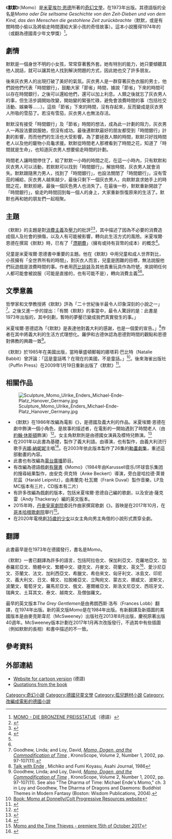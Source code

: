 {{NoteTA
|T = zh-cn:毛毛 (小说);zh-tw:默默 (小說)
|1 =zh-cn:毛毛;zh-tw:默默
}}
{{Infobox book
| name         = 默默
| author       = [[米夏埃尔·恩德|米夏埃尔·恩德]]
| cover_artist = 
| country      = [[德国|德国]]
| language     = [[德语|德语]]
| series       = 
| subject      = 
| genre        = [[奇幻文學|奇幻文學]]
| publisher    = 蒂耶曼出版社（Thienemann Verlag）（德文）、海雀出版社（英文）
| release_date = 1973年1月
<!-- 未知參數 | english_pub_date = 1974 / 1984 -->
| media_type   = 印刷品（有[[精裝書|精裝書]]及[[平裝書|平裝書]]）
| pages        = 
| isbn         = 0-14-031753-8
| oclc         = 12805336
| preceded_by  = 
| followed_by  = 
}}
《'''默默'''》（Momo）是[[米夏埃尔·恩德|米夏埃尔·恩德]]所著的[[奇幻文學|奇幻文學]]，在1973年出版。其德語版的全名是''Momo oder Die seltsame Geschichte von den Zeit-Dieben und von dem Kind, das den Menschen die gestohlene Zeit zurückbrachte''（默默，或是有關時間小偷以及將偷走時間還給大家小孩的奇怪故事）。這本小說獲得1974年的{{le|德國兒童文學獎|Deutscher Jugendliteraturpreis}}（或翻為德國青少年文學獎）<ref>[https://www.jugendliteratur.org/preisstatue-momo/c-14 MOMO - DIE BRONZENE PREISSTATUE]（德語）</ref>。
==劇情==
默默是一個身世不明的小女孩，常常穿著舊外套。她有特別的能力，她只要傾聽其他人說話，就可以讓其他人找到解決問題的方式，因此她也交了許多朋友。

後來灰衣男人的出現打破了美好的氣氛。灰衣男人是一群穿著灰色衣服的男士，他們說他們代表「時間銀行」，鼓勵大家「節省」時間，據說「節省」下來的時間可以存在時間銀行，之後可以還給他們，還可以加上利息。人類之後就忘了灰衣男人的事，但生活步調開始改變，開始變的緊張忙碌，避免會浪費時間的事（包括社交活動、娛樂等……）。這些「節省」下來的時間，沒有存起來，反而變成是灰衣男人所吸的雪茄了。若沒有雪茄，灰衣男人也無法存活。

默默沒有接受「時間銀行」及「節省」時間的想法，成為此一計劃的阻力，灰衣男人一再設法要說服她，但沒有成功。最後連默默最好的朋友都受到「時間銀行」計劃的影響，而而他們的生活也大受影響。為了要拯救人類的時間，默默只好找時間老人以及他的竉物小烏龜求援。默默從時間老人那裡看到了時間之花，知道了「時間就是生命」，也知道灰衣男人想要偷走時間的計劃。

時間老人讓時間停住了，給了默默一小時的時間之花，在這一小時內，只有默默和灰衣男人可以活動，若默默可以找到「時間銀行」，解放時間，灰衣男人就會消失。默默跟隨黑力男人，找到了「時間銀行」，也設法關閉了「時間銀行」，沒有雪茄的補給，灰衣男人越來越少，最後只剩下一個灰衣男人，向默默哀求她手上的時間之花，默默拒絕，最後一個灰色男人也消失了。在最後一秒，默默重新開啟了「時間銀行」，偷走旳時間回到每一個人的身上，大家重新恢復原來的生活了。默默也再和她的朋友們一起相聚。
==主題==
《默默》的主題是對[[消費主義|消費主義]]及[[壓力_(醫學)|壓力]]的批評<ref name=Nickl>{{Cite journal|last=Nickl|first=Benjamin|date=|title=BLACKNESS IN GERMANY LOCATING “RACE” IN JOHANNES SCHAAF’S 1986 FILM ADAPTATION OF MICHAEL ENDE’S FANTASY NOVEL MOMO|url=https://journals.uc.edu/index.php/fogs/article/view/591/546|journal=FOCUS ON GERMAN STUDIES 19|volume=|pages=|via=}}</ref><ref name=ntu>{{Cite web|url=http://buddhism.lib.ntu.edu.tw/FULLTEXT/JR-MISC/101783.htm|title=Momo, Dogen. and the Commodification of Time|website=buddhism.lib.ntu.edu.tw|access-date=2017-07-10}}</ref>，其中描述了因為不必要的消費造成個人及社會的損傷，以及人有可能被影響，轉向此生活方式的風險。米夏埃爾·恩德在撰寫《默默》時，已有了「[[滯期費|滯期費]]」（擁有或持有貨幣的成本）的概念<ref name="equilibrismus">{{Cite web |url=http://www.equilibrismus.de/en/topics/general/rm-michael_ende.htm |title=Michael Ende's last words to the Japanese |accessdate=2020-08-20 |archive-date=2006-10-10 |archive-url=https://web.archive.org/web/20061010110240/http://www.equilibrismus.de/en/topics/general/rm-michael_ende.htm |dead-url=no }}</ref>。

兒童是米夏埃爾·恩德書中重要的主題。他在《默默》中用兒童和成人世界對比，小孩擁有「全世界所有的時間」，對灰衣人而言，兒童是困難的目標，無法說服他們玩遊戲是浪費時間的事。作者用[[芭比娃娃|芭比娃娃]]及其他貴重玩具作為符號，來說明任何人都可能會被說服（可能是直接的，也有可能不是），轉向消費主義<ref name=Nickl/><ref name=ntu/>。

==文學意義==
哲學家{{le|大衛·羅伊 (哲學家)|David Loy|大衛·羅伊}}和文學教授{{le|琳達·古德休|Linda Goodhew}}將《默默》評為「二十世紀後半最令人印象深刻的小說之一」<ref>Goodhew, Linda; and Loy, David, [http://ccbs.ntu.edu.tw/FULLTEXT/JR-MISC/101783.htm ''Momo, Dogen, and the Commodification of Time''] {{Wayback|url=http://ccbs.ntu.edu.tw/FULLTEXT/JR-MISC/101783.htm |date=20061001160342 }}, KronoScope, Volume 2, Number 1, 2002, pp. 97-107(11).</ref>。之後又進一步的提出：「有關《默默》的事當中，最令人驚訝的是：此書是1973年出版的，其中刻劃，暫時的夢靨已變成我們真實發生的事。」

米夏埃爾·恩德認為「《默默》是表達他對義大利的感謝，也是一個愛的宣告。」<ref>[http://www3.plala.or.jp/mig/talk-uk.html Talk with Ende] {{Wayback|url=http://www3.plala.or.jp/mig/talk-uk.html |date=20061214022227 }}, Michiko and Fumi Koyasu, Asahi Journal, 1986</ref>作者在其中將義大利的生活方式理想化。羅伊和古德休認為恩德對時間的觀點和恩德對佛教的興趣一致<ref>Goodhew, Linda; and Loy, David, [http://ccbs.ntu.edu.tw/FULLTEXT/JR-MISC/101783.htm ''Momo, Dogen, and the Commodification of Time''] {{Wayback|url=http://ccbs.ntu.edu.tw/FULLTEXT/JR-MISC/101783.htm |date=20061001160342 }}, KronoScope, Volume 2, Number 1, 2002, pp. 97-107(11). See also "The Dharma of Time: Michael Ende's Momo," ch. 3 in Loy and Goodhew, The Dharma of Dragons and Daemons:  Buddhist Themes in Modern Fantasy (Boston: Wisdom Publications, 2004).</ref>。

《默默》於1985年在美國出版，當時華盛頓郵報的娜塔莉·巴比特（Natalie Babbit）曾評論：「這是童話嗎？在現在的美國，不是童話。」<ref>[http://www.donnellycolt.com/catalog/product286.html Book: Momo at Donnelly/Colt Progressive Resources website]</ref>。後來海雀出版社（Puffin Press）在2009年1月19日重新出版了《默默》<ref>{{Cite web |url=http://www.lostbooks.org/guestreviews/2001-01-25-4.html |title=Lost Book Archives: ''Momo'' (review by Emily 2001-01-25 |accessdate=2020-08-21 |archive-date=2007-02-05 |archive-url=https://web.archive.org/web/20070205213948/http://www.lostbooks.org/guestreviews/2001-01-25-4.html |dead-url=no }}</ref>。

==相關作品==
[[File:Sculpture_Momo_Ulrike_Enders_Michael-Ende-Platz_Hanover_Germany.jpg|thumb]]
* 《默默》在1986年改編為電影《{{le|默默 (1986年電影)|Momo (1986 film)|默默}}》，是德國及義大利的作品。米夏埃爾·恩德在劇中飾演一個小角色，是故事的描述者，在電影的一開始遇到了時間老人（由[[約翰·休斯頓|約翰·休斯頓]]飾演）<ref>{{IMDb title|0091537|Momo (1986)}}</ref>。女主角默默則是由德國女演員及模特兒{{le|拉多斯季·博克爾|Radost Bokel}}飾演。<ref>{{YouTube|Jf4J66XSitw|''Momo'' (trailer)}}</ref>
* 在2001年以此書為基礎，製作了義大利語{{le|默默 (2001年電影)|Momo (2001 film)|同名動畫電影}}。由{{le|恩佐·達洛|Enzo D'Alò}}導演，也有製作{{le|默默 (專輯)|Momo (album)|原聲帶}}，由義大利流行歌手[[吉娜·納妮妮|吉娜·納妮妮]]主唱<ref>{{IMDb title|0299040|Momo alla conquista del tempo (2001)}}</ref>。在2003年依此版本製作了26集的[[動畫劇集|動畫劇集]]，重述這部動畫的內容。
* 此書也有改編為[[電台廣播|電台廣播]]節目。
* 有改編為德語戲劇[[有聲書|有聲書]]《Momo》（1984年由Karussell音乐/环球音乐集团的搜尋結果製作，由安克·貝克特（Anke Beckert）導演，旁白是哈拉德·萊普尼茲（Harald Leipnitz），由弗蘭克·杜瓦爾（Frank Duval）製作音樂，LP及MC版本有三片，CD版本有二片）
* 有許多改編為戲劇的版本，包括米夏埃爾·恩德自己編的歌劇，以及安迪·薩克雷（Andy Thackeray）編的英文版本。
* 2015年時，[[丹麥皇家劇院|丹麥皇家劇院]]委託作曲家{{le|斯維特拉娜·阿扎羅夫|Svitlana Azarova}}撰寫歌劇《{{le|默默及時間小偷|Momo and the Time Thieves}}》。首映是在2017年10月，在[[哥本哈根歌劇院|哥本哈根歌劇院]]舉行<ref name="kgl">[https://kglteater.dk/en/whats-on/season-20172018/opera/momo-and-the-time-thieves/ Momo and the Time Thieves - premiere 15th of October 2017]</ref>。
* 在2020年電視劇[[35歲的少女|35歲的少女]]以女主角向男主角借的小說形式貫穿全劇。

==翻譯==
此書最早是在1973年在德國發行，書名是''Momo''。 

《默默》一書已翻譯為許多的語言，包括阿拉伯文、保加利亞文、克羅地亞文、加泰羅尼亞文、簡體中文、繁體中文、捷克文、丹麥文、荷蘭文、英文<ref name="Momo English translation">{{cite web|last=Ende|first=Michael|title=Momo|url=https://www.amazon.com/Momo-Michael-Ende/dp/1938073142|work=Momo|publisher=McSweeney's|accessdate=2013-06-25}}</ref>、愛沙尼亞文、芬蘭文、法文、加利西亞文、希臘文、希伯來文、匈牙利文、冰島文、印尼文、義大利文、日文、韓文、拉脫維亞文、立陶宛文、蒙古文、挪威文、波斯文，波蘭文，葡萄牙文，羅馬尼亞文、俄文、塞爾維亞文、斯洛文尼亞文、西班牙文、瑞典文、土耳其文、泰文、越南文、及僧伽羅文。

最早的英文版本''The Grey Gentlemen''是由弗朗西斯·洛布（Frances Lobb）翻譯，在1974年出版。新的英文版''Momo''是在1984年出版。有新翻譯及新插圖的美國版本是由麥克斯韋尼（McSweeney）出版社在2013年8月出版，慶祝原著出版40週年。McSweeney版本計劃在2017年1月再次改版發行，不過其中有些插圖（例如默默的長相）和書中描述的不一致。

== 參考資料 ==
{{reflist|30em}}

==外部連結==
* [http://www.columbusfilm.ch/filme/momo/ Website for cartoon version] (德語)
* [http://www.generationterrorists.com/quotes/momo.html Quotations from the book]

{{Authority control}}

{{DEFAULTSORT:Momo}}
[[Category:奇幻小說|Category:奇幻小說]]
[[Category:德國兒童文學|Category:德國兒童文學]]
[[Category:孤兒題材小說|Category:孤兒題材小說]]
[[Category:改編成電影的德國小說|Category:改編成電影的德國小說]]